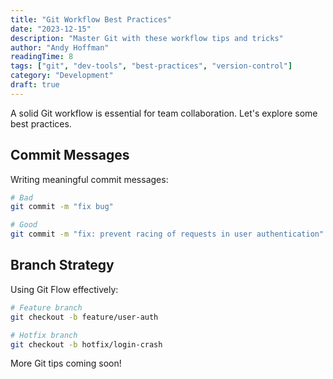 ```yaml
---
title: "Git Workflow Best Practices"
date: "2023-12-15"
description: "Master Git with these workflow tips and tricks"
author: "Andy Hoffman"
readingTime: 8
tags: ["git", "dev-tools", "best-practices", "version-control"]
category: "Development"
draft: true
---
```


A solid Git workflow is essential for team collaboration. Let's explore some best practices.

## Commit Messages

Writing meaningful commit messages:

```bash
# Bad
git commit -m "fix bug"

# Good
git commit -m "fix: prevent racing of requests in user authentication"
```

## Branch Strategy

Using Git Flow effectively:

```bash
# Feature branch
git checkout -b feature/user-auth

# Hotfix branch
git checkout -b hotfix/login-crash
```

More Git tips coming soon!
